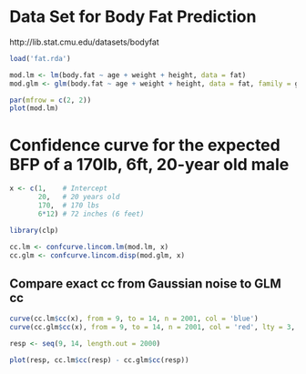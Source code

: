 # Data Set for Body Fat Prediction

http://lib.stat.cmu.edu/datasets/bodyfat

```r
load('fat.rda')

mod.lm <- lm(body.fat ~ age + weight + height, data = fat)
mod.glm <- glm(body.fat ~ age + weight + height, data = fat, family = gaussian)

par(mfrow = c(2, 2))
plot(mod.lm)

```

# Confidence curve for the expected BFP of a 170lb, 6ft, 20-year old male

```r
x <- c(1,    # Intercept
       20,   # 20 years old
       170,  # 170 lbs
       6*12) # 72 inches (6 feet)

library(clp)

cc.lm <- confcurve.lincom.lm(mod.lm, x)
cc.glm <- confcurve.lincom.disp(mod.glm, x)
```

## Compare exact cc from Gaussian noise to GLM cc

```r
curve(cc.lm$cc(x), from = 9, to = 14, n = 2001, col = 'blue')
curve(cc.glm$cc(x), from = 9, to = 14, n = 2001, col = 'red', lty = 3, add = TRUE)
```

```r
resp <- seq(9, 14, length.out = 2000)

plot(resp, cc.lm$cc(resp) - cc.glm$cc(resp))
```

